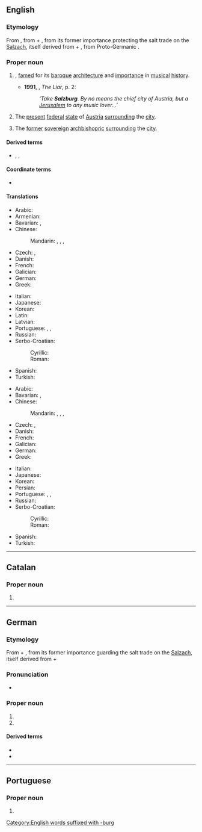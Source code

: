 ==English==
{{wikipedia|lang=en}}

===Etymology===
From {{bor|en|de|Salzburg}}, from {{m|de|Salz||[[salt]]}} + {{m|de|Burg||[[castle]], [[fort]]}}, from its former importance protecting the salt trade on the [[Salzach]], itself derived from {{m|de|Salz}} + {{m|de|Aach}}, from Proto-Germanic {{m|gem-pro|*ahwō||[[water]]s, [[river]]}}.

===Proper noun===
{{en-proper noun}}

# {{place|en|city|in western|c/Austria}}, [[fame]]d for its [[baroque]] [[architecture]] and [[importance]] in [[musical]] [[history]].
#* '''1991''', {{w|Stephen Fry}}, ''The Liar'', p. 2:
#*: ''‘Take '''Salzburg'''. By no means the chief city of Austria, but a [[Jerusalem]] to any music lover...’''
# The [[present]] [[federal]] [[state]] of [[Austria]] [[surround]]ing the [[city]].
# {{lb|en|historical}} The [[former]] [[sovereign]] [[archbishopric]] [[surround]]ing the [[city]].

====Derived terms====
* {{l|en|Salzburger}}, {{l|en|Salzburgian}}, {{l|en|salzburgite}}

====Coordinate terms====
* {{list:states of Austria/en}}

====Translations====
{{trans-top|city}}
* Arabic: {{t|ar|سَالْزْبُورْغ|m}}
* Armenian: {{t+|hy|Զալցբուրգ}}
* Bavarian: {{t|bar|Soizburg}}, {{t|bar|Såizburg}}
* Chinese:
*: Mandarin: {{t|cmn|薩爾茲堡|sc=Hani}}, {{t|cmn|萨尔茲堡|tr=Sà'ěrzībǎo|sc=Hani}}, {{t+|cmn|薩爾茨堡}}, {{t+|cmn|萨尔茨堡|tr=Sà'ěrcíbǎo}}
* Czech: {{t+|cs|Salcburk|m}}, {{t+|cs|Solnohrad|m}}
* Danish: {{t|da|Salzburg}}
* French: {{t+|fr|Salzbourg|m}}
* Galician: {{t|gl|Salzburgo}}
* German: {{t+|de|Salzburg|n}}
* Greek: {{t+|el|Σάλτσμπουργκ}}
{{trans-mid}}
* Italian: {{t|it|Salisburgo|f}}
* Japanese: {{t|ja|ザルツブルク|tr=Zarutsuburuku}}
* Korean: {{t|ko|^잘츠부르크}}
* Latin: {{t|la|Salisburgum|n}}
* Latvian: {{t|lv|Zalcburga|f}}
* Portuguese: {{t|pt|Salisburgo|f}}, {{t|pt|Salzburgo|f}}, {{t|pt|Salzburg|f}}
* Russian: {{t+|ru|За́льцбург|m}}
* Serbo-Croatian:
*: Cyrillic: {{t|sh|Салцбург|m}}
*: Roman: {{t|sh|Salcburg|m}}
* Spanish: {{t+|es|Salzburgo}}
* Turkish: {{t|tr|Salzburg}}
{{trans-bottom}}

{{trans-top|modern Austrian state}}
* Arabic: {{t|ar|سَالْزْبُورْغ|m}}
* Bavarian: {{t|bar|Soizburg}}, {{t|bar|Såizburg}}
* Chinese:
*: Mandarin: {{t|cmn|薩爾茲堡|sc=Hani}}, {{t|cmn|萨尔茲堡|tr=Sà'ěrzībǎo|sc=Hani}}, {{t+|cmn|薩爾茨堡}}, {{t+|cmn|萨尔茨堡|tr=Sà'ěrcíbǎo}}
* Czech: {{t|cs|Salcbursko|n}}, {{t+|cs|Solnohradsko|n}}
* Danish: {{t|da|Salzburg}}
* French: {{t+|fr|Salzbourg|m}}
* Galician: {{t|gl|Salzburgo}}
* German: {{t+|de|Salzburg|n}}
* Greek: {{t+|el|Σάλτσμπουργκ}}
{{trans-mid}}
* Italian: {{t|it|Salisburgo|m}}
* Japanese: {{t|ja|ザルツブルク|tr=Zarutsuburuku|sc=Jpan}}
* Korean: {{t|ko|^잘츠부르크}}
* Persian: {{t|fa|زالتسبورگ|tr=zâlsburg}}
* Portuguese: {{t|pt|Salisburgo|f}}, {{t|pt|Salzburgo|f}}, {{t|pt|Salzburg|f}}
* Russian: {{t+|ru|За́льцбург|m}}
* Serbo-Croatian:
*: Cyrillic: {{t|sh|Салцбург|m}}
*: Roman: {{t|sh|Salcburg|m}}
* Spanish: {{t+|es|Salzburgo}}
* Turkish: {{t|tr|Salzburg}}
{{trans-bottom}}

[[Category:English words suffixed with -burg]]

----

==Catalan==

===Proper noun===
{{ca-proper noun|m}}

# {{l|en|Salzburg}}

----

==German==
{{wikipedia|lang=de}}

===Etymology===
From {{m|de|Salz||[[salt]]}} + {{m|de|Burg||[[castle]], [[fort]]}}, from its former importance guarding the salt trade on the [[Salzach]], itself derived from {{m|de|Salz}} + {{m|de|Aach}}

===Pronunciation===
* {{audio|de|De-Salzburg.ogg|Audio}}

===Proper noun===
{{head|de|proper noun}}

# {{place|de|city|c/Austria|t=Salzburg}}
# {{place|de|state|c/Austria|t=Salzburg}}

====Derived terms====
* {{l|de|Salzburger}}
* {{l|de|salzburgisch}}

----

==Portuguese==

===Proper noun===
{{pt-proper noun|f}}

# {{alternative form of|pt|Salzburgo}}